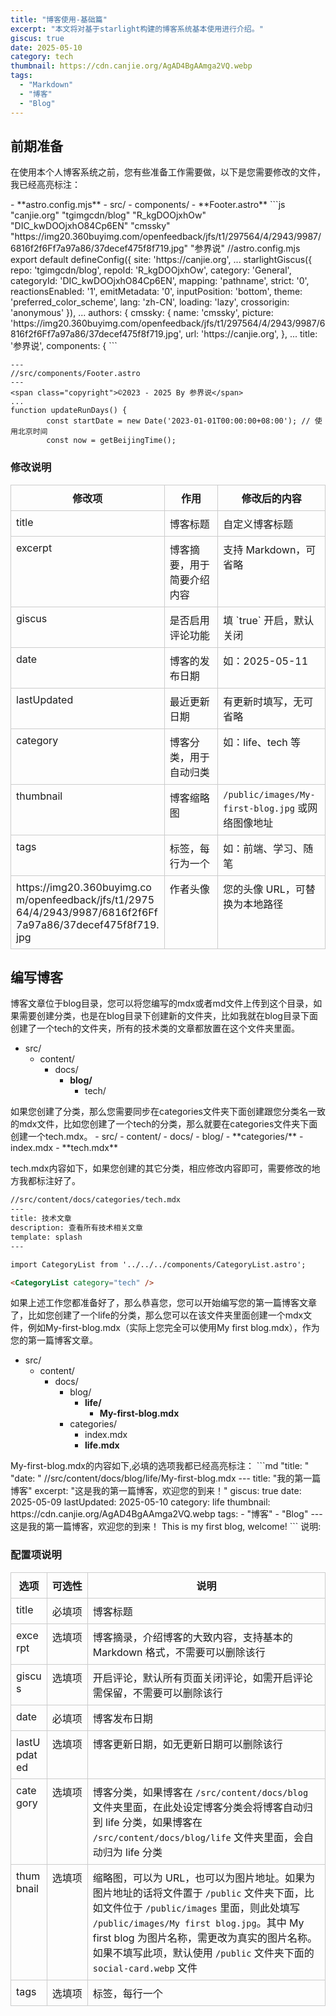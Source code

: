 ```yaml
---
title: "博客使用-基础篇"
excerpt: "本文将对基于starlight构建的博客系统基本使用进行介绍。"
giscus: true
date: 2025-05-10
category: tech
thumbnail: https://cdn.canjie.org/AgAD4BgAAmga2VQ.webp
tags:
  - "Markdown"
  - "博客"
  - "Blog"
---
```



## 前期准备
在使用本个人博客系统之前，您有些准备工作需要做，以下是您需要修改的文件，我已经高亮标注：

<FileTree>
- **astro.config.mjs**
- src/
  - components/
    - **Footer.astro**
</FileTree>

<Tabs>
<TabItem label="astro.config.mjs">
```js "canjie.org" "tgimgcdn/blog" "R_kgDOOjxhOw" "DIC_kwDOOjxhO84Cp6EN" "cmssky" "https://img20.360buyimg.com/openfeedback/jfs/t1/297564/4/2943/9987/6816f2f6Ff7a97a86/37decef475f8f719.jpg" "参界说" 
//astro.config.mjs 
export default defineConfig({
	site: 'https://canjie.org',
...
starlightGiscus({
					repo: 'tgimgcdn/blog',
					repoId: 'R_kgDOOjxhOw',
					category: 'General',
					categoryId: 'DIC_kwDOOjxhO84Cp6EN',
					mapping: 'pathname',
					strict: '0',
					reactionsEnabled: '1',
					emitMetadata: '0',
					inputPosition: 'bottom',
					theme: 'preferred_color_scheme',
					lang: 'zh-CN',
					loading: 'lazy',
					crossorigin: 'anonymous'
				}),
...
authors: {
						cmssky: {
							name: 'cmssky',
							picture: 'https://img20.360buyimg.com/openfeedback/jfs/t1/297564/4/2943/9987/6816f2f6Ff7a97a86/37decef475f8f719.jpg',
							url: 'https://canjie.org',
						},
...
title: '参界说',
			components: {
```
</TabItem>

<TabItem label="Footer.astro">

```astro "参界说" "2023-01-01"
---
//src/components/Footer.astro
---
<span class="copyright">©2023 - 2025 By 参界说</span>
...
function updateRunDays() {
        const startDate = new Date('2023-01-01T00:00:00+08:00'); // 使用北京时间
        const now = getBeijingTime();
```
</TabItem>
</Tabs>

### 修改说明

<style>
  table {
    table-layout: fixed;
    width: 100%;
    border-collapse: collapse;
    margin: 1em 0;
  }
  th, td {
    border: 1px solid #ccc;
    padding: 0.5em;
    vertical-align: top;
  }
  th {
    text-align: center;
    white-space: nowrap;
  }
  td {
    word-wrap: break-word;
    word-break: break-word;
  }
</style>

<Tabs>
  <TabItem label="My-first-blog.mdx">
    <table>
      <thead>
        <tr>
          <th>修改项</th>
          <th>作用</th>
          <th>修改后的内容</th>
        </tr>
      </thead>
      <tbody>
        <tr>
          <td>title</td>
          <td>博客标题</td>
          <td>自定义博客标题</td>
        </tr>
        <tr>
          <td>excerpt</td>
          <td>博客摘要，用于简要介绍内容</td>
          <td>支持 Markdown，可省略</td>
        </tr>
        <tr>
          <td>giscus</td>
          <td>是否启用评论功能</td>
          <td>填 `true` 开启，默认关闭</td>
        </tr>
        <tr>
          <td>date</td>
          <td>博客的发布日期</td>
          <td>如：2025-05-11</td>
        </tr>
        <tr>
          <td>lastUpdated</td>
          <td>最近更新日期</td>
          <td>有更新时填写，无可省略</td>
        </tr>
        <tr>
          <td>category</td>
          <td>博客分类，用于自动归类</td>
          <td>如：life、tech 等</td>
        </tr>
        <tr>
          <td>thumbnail</td>
          <td>博客缩略图</td>
          <td><code>/public/images/My-first-blog.jpg</code> 或网络图像地址</td>
        </tr>
        <tr>
          <td>tags</td>
          <td>标签，每行为一个</td>
          <td>如：前端、学习、随笔</td>
        </tr>
        <tr>
          <td>
            https://img20.360buyimg.com/openfeedback/jfs/t1/297564/4/2943/9987/6816f2f6Ff7a97a86/37decef475f8f719.jpg
          </td>
          <td>作者头像</td>
          <td>您的头像 URL，可替换为本地路径</td>
        </tr>
      </tbody>
    </table>
  </TabItem>
</Tabs>





## 编写博客
博客文章位于blog目录，您可以将您编写的mdx或者md文件上传到这个目录，如果需要创建分类，也是在blog目录下创建新的文件夹，比如我就在blog目录下面创建了一个tech的文件夹，所有的技术类的文章都放置在这个文件夹里面。
<FileTree>
- src/
  - content/
    - docs/
      - **blog/**
        - tech/
</FileTree>
如果您创建了分类，那么您需要同步在categories文件夹下面创建跟您分类名一致的mdx文件，比如您创建了一个tech的分类，那么就要在categories文件夹下面创建一个tech.mdx。
<FileTree>
- src/
  - content/
    - docs/
      - blog/
      - **categories/**
        - index.mdx
        - **tech.mdx**
</FileTree>

tech.mdx内容如下，如果您创建的其它分类，相应修改内容即可，需要修改的地方我都标注好了。
```md "技术" "tech"
//src/content/docs/categories/tech.mdx
---
title: 技术文章
description: 查看所有技术相关文章
template: splash
---

import CategoryList from '../../../components/CategoryList.astro';

<CategoryList category="tech" /> 
```
如果上述工作您都准备好了，那么恭喜您，您可以开始编写您的第一篇博客文章了，比如您创建了一个life的分类，那么您可以在该文件夹里面创建一个mdx文件，例如My-first-blog.mdx（实际上您完全可以使用My first blog.mdx），作为您的第一篇博客文章。
<FileTree>
- src/
  - content/
    - docs/
      - blog/
        - **life/**
          - **My-first-blog.mdx**
      - categories/
        - index.mdx
        - **life.mdx**
</FileTree>
My-first-blog.mdx的内容如下,必填的选项我都已经高亮标注：
```md "title: " "date: "
//src/content/docs/blog/life/My-first-blog.mdx
---
title: "我的第一篇博客" 
excerpt: "这是我的第一篇博客，欢迎您的到来！"
giscus: true
date: 2025-05-09
lastUpdated: 2025-05-10
category: life
thumbnail: https://cdn.canjie.org/AgAD4BgAAmga2VQ.webp
tags:
  - "博客"
  - "Blog"
---
这是我的第一篇博客，欢迎您的到来！
This is my first blog, welcome!
```
说明:

### 配置项说明

<style>
  table {
    table-layout: auto;
    width: 100%;
    border-collapse: collapse;
    margin: 1em 0;
  }
  th, td {
    border: 1px solid #ccc;
    padding: 0.5em;
    vertical-align: top;
  }
  th {
    text-align: center;
    white-space: nowrap; 
  }
  td {
    word-break: break-word;
  }
</style>

<Tabs>
  <TabItem label="My-first-blog.mdx">
    <table>
      <thead>
        <tr>
          <th>选项</th>
          <th>可选性</th>
          <th>说明</th>
        </tr>
      </thead>
      <tbody>
        <tr>
          <td>title</td>
          <td>必填项</td>
          <td>博客标题</td>
        </tr>
        <tr>
          <td>excerpt</td>
          <td>选填项</td>
          <td>博客摘录，介绍博客的大致内容，支持基本的 Markdown 格式，不需要可以删除该行</td>
        </tr>
        <tr>
          <td>giscus</td>
          <td>选填项</td>
          <td>开启评论，默认所有页面关闭评论，如需开启评论需保留，不需要可以删除该行</td>
        </tr>
        <tr>
          <td>date</td>
          <td>必填项</td>
          <td>博客发布日期</td>
        </tr>
        <tr>
          <td>lastUpdated</td>
          <td>选填项</td>
          <td>博客更新日期，如无更新日期可以删除该行</td>
        </tr>
        <tr>
          <td>category</td>
          <td>选填项</td>
          <td>博客分类，如果博客在 <code>/src/content/docs/blog</code> 文件夹里面，在此处设定博客分类会将博客自动归到 life 分类，如果博客在 <code>/src/content/docs/blog/life</code> 文件夹里面，会自动归为 life 分类</td>
        </tr>
        <tr>
          <td>thumbnail</td>
          <td>选填项</td>
          <td>缩略图，可以为 URL，也可以为图片地址。如果为图片地址的话将文件置于 <code>/public</code> 文件夹下面，比如文件位于 <code>/public/images</code> 里面，则此处填写 <code>/public/images/My first blog.jpg</code>。其中 My first blog 为图片名称，需更改为真实的图片名称。如果不填写此项，默认使用 <code>/public</code> 文件夹下面的 <code>social-card.webp</code> 文件</td>
        </tr>
        <tr>
          <td>tags</td>
          <td>选填项</td>
          <td>标签，每行一个</td>
        </tr>
      </tbody>
    </table>
  </TabItem>
</Tabs>




